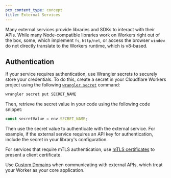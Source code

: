```yaml
---
pcx_content_type: concept
title: External Services
---
```


Many external services provide libraries and SDKs to interact with their APIs. While many Node-compatible libraries work on Workers right out of the box, some, which implement `fs`, `http/net`, or access the browser `window` do not directly translate to the Workers runtime, which is v8-based.

## Authentication

If your service requires authentication, use Wrangler secrets to securely store your credentials. To do this, create a secret in your Cloudflare Workers project using the following [`wrangler secret`](/workers/wrangler/commands/#secret) command:

```sh
wrangler secret put SECRET_NAME
```

Then, retrieve the secret value in your code using the following code snippet:

```js
const secretValue = env.SECRET_NAME;
```

Then use the secret value to authenticate with the external service. For example, if the external service requires an API key for authentication, include the secret in your library's configuration.

For services that require mTLS authentication, use [mTLS certificates](/workers/runtime-apis/bindings/mtls) to present a client certificate.

Use [Custom Domains](/workers/configuration/routing/custom-domains/) when communicating with external APIs, which treat your Worker as your core application.
